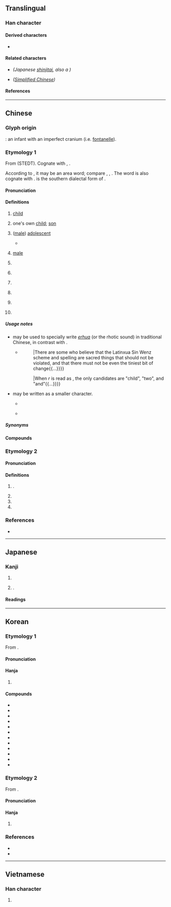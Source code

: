 {{also|児|儿|皃}}
{{character info}}
==Translingual==
{{Han simplified forms|兒|児|儿}}

===Han character===
{{Han char|rn=10|rad=儿|as=06|sn=8|four=77217|canj=HXHU|ids=⿱臼儿}}

====Derived characters====
* {{l|mul|[[倪]], [[唲]], [[堄]], [[婗]], [[掜]], [[淣]], [[猊]], [[𨺙]], [[晲]], [[腉]], [[棿]], [[睨]], [[䍲]], [[䋩]], [[聣]], [[蜺]], [[䘽]], [[觬]], [[誽]], [[貎]], [[輗]]([[𫐐]]), [[䮘]], [[鯢]]([[鲵]]), [[鶃]], [[齯]]([[𫠜]]), [[𡮅]], [[郳]], [[㪒]], [[鶂]]([[𬷼]]), [[𠓔]], [[萖]], [[𮅙]], [[䦧]]([[阋]]), [[𠒯]], [[霓]], [[鬩]], [[麑]]}}

====Related characters====
* {{l|mul|[[児]]}} ''(Japanese [[shinjitai]], also a {{w|Variant Chinese character|variant form}})''
* {{l|mul|[[儿]]}} ''([[Simplified Chinese]])''

====References====
{{Han ref|kx=0125.030|dkj=01365|dj=0265.060|hdz=10272.050|uh=5152}}

----

==Chinese==

===Glyph origin===
{{Han etym}}
{{liushu|p}}: an infant with an imperfect cranium (i.e. [[fontanelle]]).

===Etymology 1===
{{zh-forms|s=儿|alt=児,𠒇,𫤘}}
From {{inh|zh|sit-pro|*m/s-ŋa-j||small; inferior; offspring}} (STEDT). Cognate with {{cog|my|ငယ်||little; young}}, {{cog|kac|shangai|tr=ʃă³¹ ŋai³¹|t=to give birth}}.

According to {{zh-ref|Schuessler (2007)}}, it may be an area word; compare {{cog|mkh-pro|*ŋa(i)k||baby}}, {{cog|mkh-ban-pro|*ŋaː||baby}}, {{cog|km|ង៉ា||infant; baby}}. The word is also cognate with {{och-l|倪|small and weak}}. {{zh-l|*伢}} is the southern dialectal form of {{ltc-l|兒|child; son|id=1}}.

====Pronunciation====
{{zh-pron
|m=ér
|m_note=Pronounced as '-r' in the suffix sense, merging with the previous syllable
|m-s=er2
|dg=эр1
|c=ji4
|c-t=ngei3
|g=eo4
|h=pfs=yì;gd=yi2
|j=er1
|mb=ě̤
|md=niè/ì
|md_note=niè - vernacular (often written as {{zh-l|*伲}}); literary - literary
|mn=xm,qz,jj,tp:lî/zz,kh:jî
|mn-t=ri5
|w=3nyi,3hhngg,3hher
|w_note=3nyi, 3hhngg - vernacular; 3hher - literary
|x=e2
|mc=1
|oc=1,2
|ma=y
|cat=n
}}

====Definitions====
{{zh-hanzi}}

# {{lb|zh|now|in compounds}} [[child]]
#: {{zh-x|兒童|child}}
#: {{zh-x|嬰兒|infant '''child'''; baby}}
# one's own [[child]]; [[son]]
#: {{zh-x|兒孫|'''child'''(ren) and grandchild(ren)}}
#: {{zh-x|妻兒|wife and '''child'''(ren)}}
#: {{zh-x|一 兒 一 女|one son and one daughter}}
# {{lb|zh|now|in compounds}} ([[male]]) [[adolescent#Noun|adolescent]]
#: {{zh-x|健兒|good athlete}}
#* {{zh-x|遂 習 宮中 女，皆 如 馬 上 兒。||CL|ref={{w2|zh|白居易}} ({{w|Bai Juyi}}), {{w2|zh|s:雜興三首|pref=《|雜興三首|suf=》}}}}
# {{lb|zh|attributive|of animals}} [[male]]
#: {{zh-x|兒馬|male horse}}
# {{n-g|Non-syllabic noun diminutive suffix.}}
#: {{zh-x|盆兒{r}|small basin}}
#: {{zh-x|小狗-兒{r}|puppy}}
# {{n-g|Suffix after nouns that does not indicate diminutiveness.}}
#: {{zh-x|味兒{r}|taste}}
#: {{zh-x|汁兒{r}|juice}}
#: {{zh-x|電影兒{r}|film}}
# {{n-g|Suffix added to some verbs or adjectives to form nouns.}}
#: {{zh-x|吃兒{r}|food; something to eat}}
#: {{zh-x|亮兒{r}|light}}
#: {{zh-x|尖兒{r}|tip}}
#: {{zh-x|短兒{r}|fault}}
# {{n-g|Suffix after a limited number of verbs.}}
#: {{zh-x|玩兒{r}|to play}}
#: {{zh-x|火兒{r}|to be angry}}
# {{n-g|Suffix after certain nouns that result in a different meaning from the unsuffixed form.}}
#: {{zh-x|頭兒{r}|chief; leader}}
#: {{zh-x|白麵兒{r}|heroin}}
#: {{zh-x|老家兒{r}|one's elders}}
# {{n-g|Suffix after reduplicated adjectives.}}
#: {{zh-x|慢慢{mān}兒{r}|slowly}}

=====Usage notes=====
* {{zh-l|儿|tr=-}} may be used to specially write ''[[erhua]]'' (or the rhotic sound) in traditional Chinese, in contrast with {{zh-l|兒|[[child]]}}.
** {{quote-book|zh|year=1950|author={{w2|zh|林漢達|林濤}} (Lin Tao)|title={{lang|zh|定型化新文字}} (Dingshinghua Sin Wenz)|trans-title=|publisher={{w2|zh|生活·讀書·新知三聯書店}}|edition=2nd|page=}}
**: {{quote|zh|有人把拉丁化新文字的方案跟寫法看做神聖不可侵犯的東西，不准有[[一點兒|一點儿]]改變{{...}}|There are some who believe that the Latinxua Sin Wenz scheme and spelling are sacred things that should not be violated, and that there must not be even the tiniest bit of change{{...}}}}
**: {{quote|zh|r念“儿”只有“[[兒]]”“二”“而”這幾個字{{...}}|When ''r'' is read as {{lang|zh|儿}}, the only candidates are "child", "two", and "and"{{...}}}}
* {{zh-l|儿|tr=-}} may be written as a smaller character.
** {{quote-book|zh|year=1968|author={{w2|zh|趙元任}} ({{w|Yuen Ren Chao}})|title={{lang|zh|語言問題}}|trans-title=Problems in Linguistics|publisher={{w2|zh|臺灣商務印書館}}|page=83}}
**: {{quote|zh|固然平常念一個單字的時候，重音的音節在樂音上也是高[[一點兒|一點<small>儿</small>]]，不過它不一定老是這個樣子。|Admittedly, when pronouncing a word, the stressed syllable is, musically speaking, also a bit higher-pitched, but this is not necessarily always the case.}}
** {{quote-book|zh|year=2001|author={{w2|zh|中華人民共和國教育部}}, {{w2|zh|國家語言文字工作委員會}}|title={{lang|zh|第一批異形詞整理表}}|trans-title=The First Series of Standardized Forms of Words with Non-standardized Variant Forms|url=http://old.moe.gov.cn/ewebeditor/uploadfile/2015/01/12/20150112165927212.pdf|page=11}}
**: {{quote|zh|红果<small>儿</small>（红*菓<small>儿</small>） hóngguǒr|-}}

=====Synonyms=====
{{zh-dial|兒子}}

====Compounds====
{{zh-der|兒童|兒子|孩兒|女兒|玩兒|筷兒|小兒科|嬰兒車|幼兒園|包干兒|冰棍兒|一點兒|鄉下老兒|主兒|么兒|乳兒|乾兒|亂兒|了兒|些兒|亮兒|人兒|今兒|佳兒|侍兒|保兒|俞兒|信兒|倈兒|個兒|倍兒|健兒|偷兒|先兒|兒兒|兒化|兒啼|兒夫|兒女|兒媳|兒嬉|兒孫|兒家|兒寬|兒息|兒戲|兒拜|兒時|兒曹|兒歌|兒母|兒科|兒茶|兒語|兒郎|兒馬|兒齒|六兒|刃兒|分兒:fēnr, fènr|前兒|勤兒|勦兒|包兒|卜兒|口兒|可兒|吃兒|合兒|名兒|味兒|咂兒|哥兒|嗎兒|嗓兒|嗝兒|嘎兒|嘴兒|圈兒|坎兒|坑兒|套兒|奚兒|好兒|妻兒|姊兒|姐兒|姨兒|姪兒|娃兒|娘兒|婆兒|媒兒|媽兒|嬌兒|嬰兒|子兒|孤兒|孫兒|官兒|寵兒|封兒|小兒|尖兒|屜兒|岔兒|帖兒|帽兒|幡兒|幫兒|幼兒|幾兒|底兒|座兒|廝兒|龐兒|弓兒|影兒|後兒|徒兒|忒兒|性兒|愣兒|成兒|戳兒|手兒|扣兒|把兒|拐兒|拘兒|招兒|捻兒|撈兒|撲兒|擔兒|方兒|旋兒|旦兒|明兒|星兒|昨兒|會兒|末兒|材兒|東兒|板兒|果兒|枝兒|架兒|根兒|桿兒|條兒|棄兒|槽兒|樁兒|樂兒|標兒|款兒|母兒|比兒|汁兒|注兒|洞兒|活兒|渣兒|準兒|溜兒|滾兒|漂兒|片兒|牙兒|特兒|狗兒|猘兒|猧兒|猱兒|猴兒|瓤兒|產兒|男兒|甸兒|當兒|痴兒|盆兒|盤兒|盲兒|盹兒|短兒|破兒|碴兒|萬兒|稿兒|穗兒|空兒|窩兒|窳兒|符兒|答兒|箍兒|篇兒|簍兒|粒兒|細兒|綑兒|縫兒|繭兒|纂兒|缸兒|羔兒|義兒|翅兒|老兒|肚兒|股兒|育兒|胎兒|胡兒|腦兒|臉兒|芽兒|苗兒|萌兒|落兒|葉兒|虎兒|蟲兒|衫兒|襯兒|角兒|試兒|話兒|語兒|調兒|謎兒|譜兒|豚兒|貓兒|貼兒|趣兒|跑兒|跟兒|路兒|蹦兒|躉兒|輪兒|轍兒|這兒|過兒|道兒|那兒|醭兒|鏝兒|閣兒|閤兒|雄兒|雌兒|雛兒|霜兒|靨兒|音兒|頭兒|顰兒|風兒|餡兒|館兒|驕兒|鬙兒|䰖兒|鬮兒|魚兒|鴇兒|麟兒|鼻兒|齣兒|大褂兒|帖木兒|反犬旁兒|玩意兒|小兒麻痺症|字眼兒|𰻞𰻞兒麵|臺兒莊/台兒莊/台儿庄:Tái'érzhuāng}}

===Etymology 2===
{{zh-forms|alt=児,𠒇,𫤘}}

====Pronunciation====
{{zh-pron
|m=ní
|c=ngai4
|mc=2
|oc=n,1
|ma=y
|cat=pn,n,a
}}

====Definitions====
{{zh-hanzi}}

# {{surname|zh}}.
# {{zh-alt-form|齯|teeth grown in old age}}
# {{zh-alt-form|倪|small and weak}}
# {{zh-alt-form|郳}}

===References===
* {{R:yue:Hanzi}}

----

==Japanese==
{{ja-kanji forms|児|兒}}

===Kanji===
{{ja-kanji|grade=|rs=儿06|shin=児}}

# {{ja-kyu sp|児||[[child]]; [[young#Noun|young]] of [[animal]]s}}
# {{n-g|Used in personal names}}.

====Readings====
{{ja-readings
|kanon=じ, げい
|goon=に, げ
|kun=こ
|nanori=ちご
}}

----

==Korean==

===Etymology 1===
From {{der|ko|ltc|sort=아|-}} {{ltc-l|兒|id=1}}. 
{{hanja-ety
|dk={{hanja-dongguk|ᅀᅵᆼ|zì|i=y}}
|m={{hanja-hunmong|ᅀᆞ|zò|天倫#상32A}}
|mh=[[아ᄒᆡ]] ᅀᆞ
|m2={{hanja-gwangju|ᄋᆞ|o}}
|m2h=[[아ᄒᆡ]] ᄋᆞ
}}

====Pronunciation====
{{ko-hanja-pron|아}}

====Hanja====
{{ko-hanja-search}}
{{ko-hanja|아이|아}}

# {{hanja form of|아|[[child]]}}

====Compounds====
{{der-top3|Compounds}}
* {{ko-l|아동|兒童}}
* {{ko-l|미아|迷兒}}
* {{ko-l|영아|嬰兒}}
* {{ko-l|유아|乳兒}}
* {{ko-l|육아|育兒}}
* {{ko-l|남아|男兒}}
* {{ko-l|여아|女兒}}
* {{ko-l|태아|胎兒}}
* {{ko-l|아명|one's childhood name|兒名}}
* {{ko-l|고아|孤兒}}
* {{ko-l|고아원|孤兒院}}
* {{ko-l|신생아|新生兒}}
{{der-bottom}}

===Etymology 2===
From {{der|ko|ltc|sort=예|-}} {{ltc-l|兒|id=2}}.
{{hanja-ety
|dk={{hanja-dongguk|옝|yey|i=y}}
}}

====Pronunciation====
{{ko-hanja-pron|예}}

====Hanja====
{{ko-hanja|[[다시]] [[나다|난]] [[이#Etymology 14|이]]|예}}

# {{hanja form of|예|{{n-g|used in [[personal name]]s}}}}

===References===
* {{R:hanjadoc|643}}
* {{R:ko:Inmyeongyonghanjapyo|30}}

----

==Vietnamese==

===Han character===
{{vi-readings|rs=儿06
|hanviet=nhi
|nom=nhi, nghê, nhẻ
}}

# {{rfdef|vi|sort=儿06}}